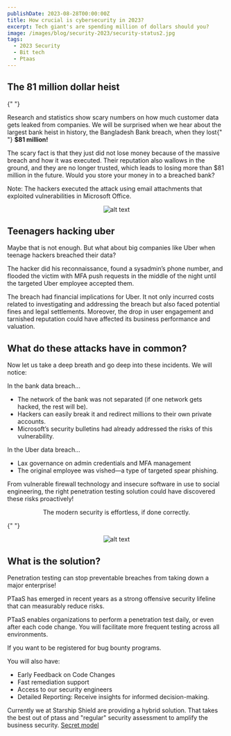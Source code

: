 ```yaml
---
publishDate: 2023-08-28T00:00:00Z
title: How crucial is cybersecurity in 2023?
excerpt: Tech giant's are spending million of dollars should you?
image: /images/blog/security-2023/security-status2.jpg
tags:
  - 2023 Security
  - Bit tech
  - Ptaas
---
```


<div class="blog-tracing">
    <h2 class="blog-tracing">The 81 million dollar heist</h2>

{" "}

<p class="blog-tracing">
  Research and statistics show scary numbers on how much customer data gets
  leaked from companies. We will be surprised when we hear about the largest
  bank heist in history, the Bangladesh Bank breach, when they lost{" "}
  <strong>$81 million!</strong>
</p>
<p class="blog-tracing">
  The scary fact is that they just did not lose money because of the massive
  breach and how it was executed. Their reputation also wallows in the ground,
  and they are no longer trusted, which leads to losing more than $81 million in
  the future. Would you store your money in to a breached bank?
</p>

<p class="blog-tracing">
  Note: The hackers executed the attack using email attachments that exploited
  vulnerabilities in Microsoft Office.
</p>

<center>
  <img
    class="image-blog"
    src="/images/blog/security-2023/security-status.jpg"
    alt="alt text"
  />
</center>
<h2 class="blog-tracing">Teenagers hacking uber </h2>

<p class="blog-tracing">
  Maybe that is not enough. But what about big companies like Uber when teenage
  hackers breached their data?
</p>

<p class="blog-tracing">
  The hacker did his reconnaissance, found a sysadmin’s phone number, and
  flooded the victim with MFA push requests in the middle of the night until the
  targeted Uber employee accepted them.
</p>

<p class="blog-tracing">
  The breach had financial implications for Uber. It not only incurred costs
  related to investigating and addressing the breach but also faced potential
  fines and legal settlements. Moreover, the drop in user engagement and
  tarnished reputation could have affected its business performance and
  valuation.
</p>

<h2 class="blog-tracing">What do these attacks have in common? </h2>

<p class="blog-tracing">
  Now let us take a deep breath and go deep into these incidents. We will
  notice:
</p>
<p class="blog-tracing">In the bank data breach...</p>
<ul class="list-tracing">
  <li class="blog-tracing">
    The network of the bank was not separated (if one network gets hacked, the
    rest will be).
  </li>
  <li class="blog-tracing">
    Hackers can easily break it and redirect millions to their own private
    accounts.
  </li>
  <li class="blog-tracing">
    Microsoft’s security bulletins had already addressed the risks of this
    vulnerability.
  </li>
</ul>
<p class="blog-tracing">In the Uber data breach...</p>
<ul class="list-tracing">
  <li class="blog-tracing">
    Lax governance on admin credentials and MFA management
  </li>
  <li class="blog-tracing">
    The original employee was vished—a type of targeted spear phishing.
  </li>
</ul>

<p class="blog-tracing">
  From vulnerable firewall technology and insecure software in use to social
  engineering, the right penetration testing solution could have discovered
  these risks proactively!
</p>
<center class="blog-tracing">
  <p class="blog-tracing">
    The modern security is effortless, if done correctly.
  </p>
</center>

{" "}

<center>
  <img
    class="image-blog"
    src="/images/blog/security-2023/security-status3.jpg"
    alt="alt text"
  />
</center>
<h2 class="blog-tracing">What is the solution? </h2>

<p class="blog-tracing">
  Penetration testing can stop preventable breaches from taking down a major
  enterprise!
</p>

<p class="blog-tracing">
  PTaaS has emerged in recent years as a strong offensive security lifeline that
  can measurably reduce risks.
</p>

<p class="blog-tracing">
  PTaaS enables organizations to perform a penetration test daily, or even after
  each code change. You will facilitate more frequent testing across all
  environments.
</p>

<p class="blog-tracing">
  If you want to be registered for bug bounty programs.
</p>

<p class="blog-tracing">You will also have:</p>
<ul class="list-tracing">
  <li class="blog-tracing">Early Feedback on Code Changes</li>
  <li class="blog-tracing">Fast remediation support</li>
  <li class="blog-tracing">Access to our security engineers</li>
  <li class="blog-tracing">
    Detailed Reporting: Receive insights for informed decision-making.
  </li>
</ul>

<p class="blog-tracing">
  Currently we at Starship Shield are providing a hybrid solution. That takes
  the best out of ptass and "regular" security assessment to amplify the
  business security.
  <a href="/learn-more">Secret model</a>
</p>

</div>

